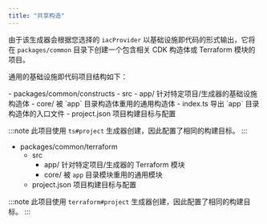 ```yaml
---
title: "共享构造"
---
```





由于该生成器会根据您选择的 `iacProvider` 以基础设施即代码的形式输出，它将在 `packages/common` 目录下创建一个包含相关 CDK 构造体或 Terraform 模块的项目。

通用的基础设施即代码项目结构如下：

<Infrastructure>
<Fragment slot="cdk">
<FileTree>
  - packages/common/constructs
    - src
      - app/ 针对特定项目/生成器的基础设施构造体
      - core/ 被 `app` 目录构造体重用的通用构造体
      - index.ts 导出 `app` 目录构造体的入口文件
    - project.json 项目构建目标与配置
</FileTree>

:::note
此项目使用 <Link path="/guides/typescript-project">`ts#project`</Link> 生成器创建，因此配置了相同的构建目标。
:::
</Fragment>
<Fragment slot="terraform">
<FileTree>
  - packages/common/terraform
    - src
      - app/ 针对特定项目/生成器的 Terraform 模块
      - core/ 被 `app` 目录模块重用的通用模块
    - project.json 项目构建目标与配置
</FileTree>

:::note
此项目使用 <Link path="/guides/terraform-project">`terraform#project`</Link> 生成器创建，因此配置了相同的构建目标。
:::
</Fragment>
</Infrastructure>